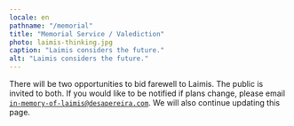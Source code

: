 ```yaml
---
locale: en
pathname: "/memorial"
title: "Memorial Service / Valediction"
photo: laimis-thinking.jpg
caption: "Laimis considers the future."
alt: "Laimis considers the future."
---
```



There will be two opportunities to bid farewell to Laimis. The public is
invited to both.  If you would like to be notified if plans change, please
email <code>in-memory-of-laimis@desapereira.com</code>. We will also continue
updating this page.



